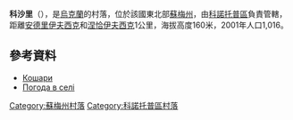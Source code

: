 {{coord|51|0|49|N|33|13|55|E|scale:100000_region:UA|display=title}}

'''科沙里'''（{{lang-uk|Кошари}}），是[[烏克蘭|烏克蘭]]的村落，位於該國東北部[[蘇梅州|蘇梅州]]，由[[科諾托普區|科諾托普區]]負責管轄，距離[[安德里伊夫西克_(科諾托普區)|安德里伊夫西克]]和[[涅恰伊夫西克|涅恰伊夫西克]]1公里，海拔高度160米，2001年人口1,016。

==參考資料==
* [http://w1.c1.rada.gov.ua/pls/z7502/A005?rdat1=02.02.2010&rf7571=29031 Кошари]
* [http://weather.in.ua/ua/symskaja/11871 Погода в селі ] {{Wayback|url=http://weather.in.ua/ua/symskaja/11871 |date=20200503205531 }}

{{DEFAULTSORT:Кошари}}

[[Category:蘇梅州村落|Category:蘇梅州村落]]
[[Category:科諾托普區村落|Category:科諾托普區村落]]


{{Sumy-geo-stub}}